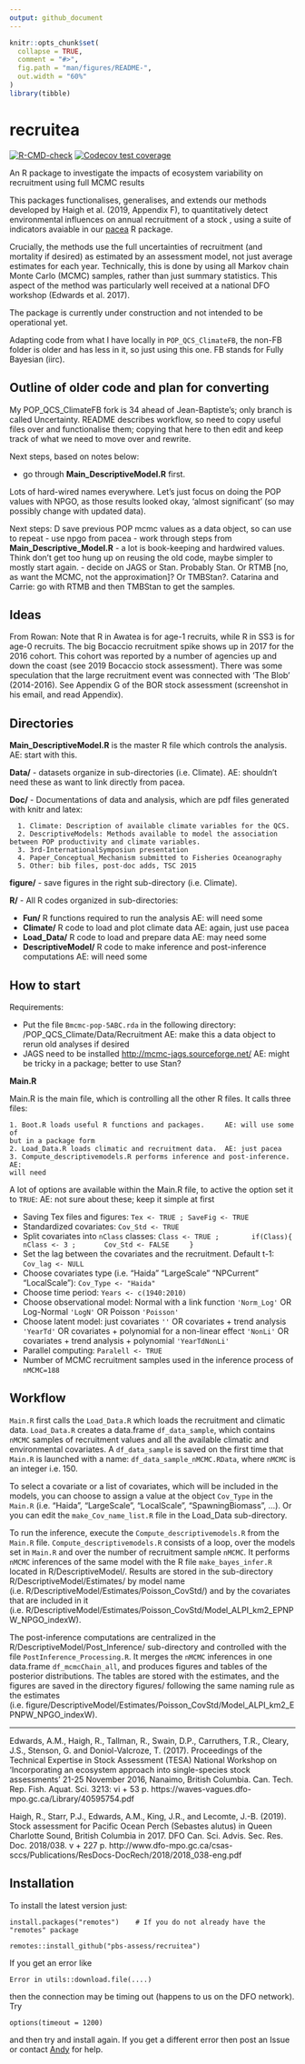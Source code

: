 ```yaml
---
output: github_document
---
```


<!-- README.md is generated from README.Rmd. Please edit that file.
Build with

load_all()
rmarkdown::render("README.Rmd")

which builds the .html that can be viewed locally (but isn't pushed to GitHub;
GitHub uses README.md to make the page you see on GitHub). See pacea if want to
save figures.
-->

```r
knitr::opts_chunk$set(
  collapse = TRUE,
  comment = "#>",
  fig.path = "man/figures/README-",
  out.width = "60%"
)
library(tibble)
```

# recruitea

<!-- badges: start -->
[![R-CMD-check](https://github.com/pbs-assess/recruitea/actions/workflows/R-CMD-check.yaml/badge.svg)](https://github.com/pbs-assess/recruitea/actions/workflows/R-CMD-check.yaml)
[![Codecov test coverage](https://codecov.io/gh/pbs-assess/recruitea/branch/main/graph/badge.svg)](https://app.codecov.io/gh/pbs-assess/recruitea?branch=main)
<!-- badges: end -->

<!-- ![Visitors](https://api.visitorbadge.io/api/visitors?path=https%3A%2F%2Fgithub.com%2Fpbs-assess%2Frecruitea&label=VISITORS&countColor=%23263759&style=flat&labelStyle=lower) -->

An R package to investigate the impacts of ecosystem variability on recruitment using full MCMC results

This packages functionalises, generalises, and extends our methods developed by
Haigh et al. (2019, Appendix F), to quantitatively detect environmental
influences on annual recruitment of a stock , using a suite of indicators
avaiable in our [pacea](https://github.com/pbs-assess/pacea) R package.

Crucially, the methods use the full uncertainties of recruitment (and mortality
if desired) as estimated by an assessment model, not just average estimates for
each year. Technically, this is done by using all Markov chain Monte Carlo
(MCMC) samples, rather than just summary statistics. This aspect of the method was particularly well received at a national DFO workshop (Edwards et al. 2017).

The package is currently under construction and not intended to be operational
yet.

Adapting code from what I have locally in `POP_QCS_ClimateFB`, the non-FB
folder is older and has less in it, so just using this one. FB stands for
Fully Bayesian (iirc).

## Outline of older code and plan for converting

My POP_QCS_ClimateFB fork is 34 ahead of Jean-Baptiste's; only branch is
called Uncertainty. README describes workflow, so need to copy useful files
over and functionalise them; copying that here to then edit and keep track of
what we need to move over and rewrite.

Next steps, based on notes below:

- go through **Main_DescriptiveModel.R** first.

Lots of hard-wired names everywhere. Let's just focus on doing the POP values
with NPGO, as those results looked okay, 'almost significant' (so may possibly change with updated data).

Next steps:
 D save previous POP mcmc values as a data object, so can use to repeat
 - use npgo from pacea
 - work through steps from **Main_Descriptive_Model.R** - a lot is book-keeping
   and hardwired values. Think don't get too hung up on reusing the old code,
   maybe simpler to mostly start again.
 - decide on JAGS or Stan. Probably Stan. Or RTMB [no, as want the MCMC, not the
   approximation]? Or TMBStan?. Catarina and Carrie: go with RTMB and then TMBStan to get
   the samples.

## Ideas

From Rowan: Note that R in Awatea is for age-1 recruits, while R in SS3 is for
age-0 recruits. The big Bocaccio recruitment spike shows up in 2017 for the 2016
cohort. This cohort was reported by a number of agencies up and down the coast
(see 2019 Bocaccio stock assessment). There was some speculation that the large
recruitment event was connected with 'The Blob' (2014-2016). See Appendix G of
the BOR stock assessment (screenshot in his email, and read Appendix).



## Directories

**Main_DescriptiveModel.R** is the master R file which controls the
analysis. AE: start with this.

**Data/**   - datasets organize in sub-directories (i.e. Climate). AE: shouldn't
need these as want to link directly from pacea.

**Doc/**  - Documentations of data and analysis, which are pdf files generated with knitr and latex:

      1. Climate: Description of available climate variables for the QCS.
      2. DescriptiveModels: Methods available to model the association between POP productivity and climate variables.
      3. 3rd-InternationalSymposiun presentation
      4. Paper_Conceptual_Mechanism submitted to Fisheries Oceanography
      5. Other: bib files, post-doc adds, TSC 2015

**figure/** - save figures in the right sub-directory (i.e. Climate).

**R/** - All R codes organized in sub-directories:

- **Fun/** R functions required to run the analysis   AE: will need some
- **Climate/** R code to load and plot climate data   AE: again, just use pacea
- **Load_Data/** R code to load and prepare data      AE: may need some
- **DescriptiveModel/** R code to make inference and post-inference computations
  AE: will need some


How to start
----------------------------
Requirements:

- Put the file `Bmcmc-pop-5ABC.rda` in the following directory:
/POP\_QCS\_Climate/Data/Recruitment    AE: make this a data object to rerun old
analyses if desired
- JAGS need to be installed
  [http://mcmc-jags.sourceforge.net/](http://mcmc-jags.sourceforge.net/)  AE:
  might be tricky in a package; better to use Stan?

**Main.R**

Main.R is the main file, which is controlling all the other R files. It calls three files:

	1. Boot.R loads useful R functions and packages.     AE: will use some of
	but in a package form
	2. Load_Data.R loads climatic and recruitment data.  AE: just pacea
	3. Compute_descriptivemodels.R performs inference and post-inference.  AE:
	will need

A lot of options are available within the Main.R file, to active the option set
it to `TRUE`:  AE: not sure about these; keep it simple at first

-  Saving Tex files and figures:  `Tex <- TRUE ; SaveFig <- TRUE`
-  Standardized covariates: `Cov_Std <- TRUE`
-  Split covariates into `nClass` classes:
           `Class <- TRUE ;
       if(Class){
      nClass <- 3 ;
      Cov_Std <- FALSE
    }`
- Set the lag between the covariates and the recruitment. Default t-1: `Cov_lag <- NULL`
- Choose covariates type (i.e.  "Haida" "LargeScale" "NPCurrent" "LocalScale"): `Cov_Type <- "Haida"`
- Choose time period: `Years <- c(1940:2010)`
- Choose observational model: Normal with a link function `'Norm_Log'` OR Log-Normal `'LogN'` OR Poisson `'Poisson'`
- Choose latent model: just covariates `''` OR covariates + trend analysis `'YearTd'` OR covariates + polynomial for a non-linear effect `'NonLi'` OR covariates + trend analysis + polynomial `'YearTdNonLi'`
-  Parallel computing: `Paralell <- TRUE`
-  Number of MCMC recruitment samples used in the inference process of `nMCMC=188`



Workflow
----------------------------
`Main.R` first calls the `Load_Data.R` which loads the recruitment and climatic data.
`Load_Data.R` creates a data.frame `df_data_sample`, which contains `nMCMC` samples of recruitment values and all the available climatic and environmental covariates. A `df_data_sample` is saved on the first time that `Main.R` is launched with a name:  `df_data_sample_nMCMC.RData`, where `nMCMC` is an integer i.e. 150.

To select a covariate or a list of covariates, which will be included in the models, you can choose to assign a value at the object `Cov_Type` in the `Main.R` (i.e. "Haida", "LargeScale", "LocalScale", "SpawningBiomass", ...). Or you can edit the `make_Cov_name_list.R` file in the Load_Data sub-directory.

To run the inference, execute the `Compute_descriptivemodels.R` from the `Main.R` file.
`Compute_descriptivemodels.R` consists of a loop, over the models set in `Main.R` and over the number of recruitment sample `nMCMC`. It performs `nMCMC` inferences of the same model with the R file `make_bayes_infer.R` located in R/DescriptiveModel/. Results are stored in the sub-directory R/DescriptiveModel/Estimates/ by model name (i.e.  R/DescriptiveModel/Estimates/Poisson\_CovStd/) and by the covariates that are included in it (i.e.  R/DescriptiveModel/Estimates/Poisson\_CovStd/Model\_ALPI\_km2\_EPNPW\_NPGO\_indexW).

The post-inference computations are centralized in the R/DescriptiveModel/Post_Inference/ sub-directory and controlled with the file `PostInference_Processing.R`. It merges the  `nMCMC` inferences in one data.frame `df_mcmcChain_all`, and produces figures and tables of the posterior distributions. The tables are stored with the estimates, and the figures are saved in the directory figures/ following the same naming rule as the estimates (i.e.  figure/DescriptiveModel/Estimates/Poisson\_CovStd/Model\_ALPI\_km2\_EPNPW\_NPGO\_indexW).

---



Edwards, A.M., Haigh, R., Tallman, R., Swain, D.P., Carruthers, T.R., Cleary, J.S., Stenson, G. and Doniol-Valcroze, T. (2017). Proceedings of the Technical Expertise in Stock Assessment (TESA) National Workshop on ‘Incorporating an ecosystem approach into single-species stock assessments’ 21-25 November 2016, Nanaimo, British Columbia. Can. Tech. Rep. Fish. Aquat. Sci. 3213: vi + 53 p. https://waves-vagues.dfo-mpo.gc.ca/Library/40595754.pdf

Haigh, R., Starr, P.J., Edwards, A.M., King, J.R., and Lecomte, J.-B. (2019). Stock assessment for Pacific Ocean Perch (Sebastes alutus) in Queen Charlotte Sound, British Columbia in 2017. DFO Can. Sci. Advis. Sec. Res. Doc. 2018/038. v + 227 p. http://www.dfo-mpo.gc.ca/csas-sccs/Publications/ResDocs-DocRech/2018/2018_038-eng.pdf


## Installation

To install the latest version just:

```
install.packages("remotes")    # If you do not already have the "remotes" package

remotes::install_github("pbs-assess/recruitea")
```

If you get an error like
```
Error in utils::download.file(....)
```
then the connection may be timing out (happens to us on the DFO network). Try

```
options(timeout = 1200)
```
and then try and install again. If you get a different error then post an Issue
or contact <a href="mailto:andrew.edwards@dfo-mpo.gc.ca">Andy</a> for help.

